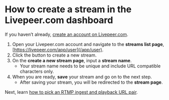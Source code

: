
<DocsLayout>


# How to create a stream in the Livepeer.com dashboard

If you haven’t already, [create an account on Livepeer.com](/docs/guides/account/create-an-account).

1. Open your Livepeer.com account and navigate to the **streams list page**, [https://livepeer.com/app/user](/app/user).
1. Click the button to create a new stream.
1. On the **create a new stream page**, input a **stream name**.
    - Your stream name needs to be unique and include URL compatible characters only.
1. When you are ready, **save** your stream and go on to the next step.
    - After saving your stream, you will be redirected to the **stream page**.

Next, learn [how to pick an RTMP ingest and playback URL pair](/docs/guides/dashboard/ingest-playback-url-pair.mdx).


</DocsLayout>

